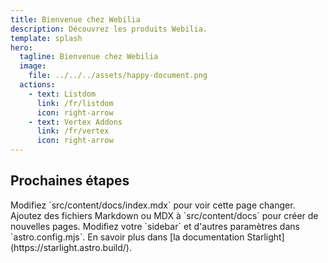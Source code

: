 ```yaml
---
title: Bienvenue chez Webilia
description: Découvrez les produits Webilia.
template: splash
hero:
  tagline: Bienvenue chez Webilia
  image:
    file: ../../../assets/happy-document.png
  actions:
    - text: Listdom
      link: /fr/listdom
      icon: right-arrow
    - text: Vertex Addons
      link: /fr/vertex
      icon: right-arrow
---
```



## Prochaines étapes

<CardGrid stagger>
        <Card title="Mettre à jour le contenu" icon="pencil">
                Modifiez `src/content/docs/index.mdx` pour voir cette page changer.
        </Card>
        <Card title="Ajouter du nouveau contenu" icon="add-document">
                Ajoutez des fichiers Markdown ou MDX à `src/content/docs` pour créer de nouvelles pages.
        </Card>
        <Card title="Configurer votre site" icon="setting">
                Modifiez votre `sidebar` et d'autres paramètres dans `astro.config.mjs`.
        </Card>
        <Card title="Lire la documentation" icon="open-book">
                En savoir plus dans [la documentation Starlight](https://starlight.astro.build/).
        </Card>
</CardGrid>
